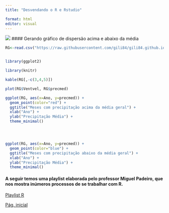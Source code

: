 ```yaml
---
title: "Desvendando o R e Rstudio"

format: html
editor: visual
---
```

![](https://beatrizmilz.github.io/2021-senacamb-intro-R/slides/img/ciclo-ciencia-de-dados.png)
#### Gerando gráfico de dispersão acima e abaixo da média

```r
RG<-read.csv("https://raw.githubusercontent.com/gili84/gili84.github.io/main/rgdados_modificado.csv")


library(ggplot2)

library(knitr)

kable(RG[,-c(3,4,5)])

plot(RG$Ventvel, RG$precmed)

ggplot(RG, aes(x=Ano, y=precmed)) +
  geom_point(color="red") +
  ggtitle("Meses com precipitação acima da média geral") +
  xlab("Ano") +
  ylab("Precipitação Média") +
  theme_minimal()




ggplot(RG, aes(x=Ano, y=precmed)) +
  geom_point(color="blue") +
  ggtitle("Meses com precipitação abaixo da média geral") +
  xlab("Ano") +
  ylab("Precipitação Média") +
  theme_minimal()


```


#### A seguir temos uma playlist elaborada pelo professor Miguel  Padeiro, que nos mostra inúmeros processos de se trabalhar com R.



[Playlist R](https://www.youtube.com/watch?v=j_Z7Ddq7k0E&list=PLyAtibIKlfrsmnp5oohz1Wt3tG0WxTlQa&pp=iAQB)

[Pág. inicial](index.html)
